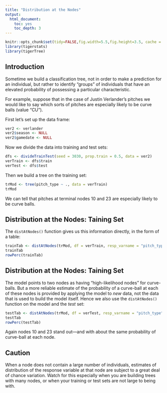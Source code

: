 ```yaml
---
title: "Distribution at the Nodes"
output:
  html_document:
    toc: yes
    toc_depth: 3
---
```


```r
knitr::opts_chunk$set(tidy=FALSE,fig.width=5.5,fig.height=3.5, cache = TRUE)
library(tigerstats)
library(tigerTree)
```

## Introduction

Sometime we build a classification tree, not in order to make a prediction for an individual, but rather to identify "groups" of individuals that have an elevated probability of possessing a particular characteristic.

For example, suppose that in the case of Justin Verlander's pitches we would like to say which sorts of pitches are especially likely to be curve balls (value "CU").

First let's set up the data frame:

```r
ver2 <- verlander
ver2$season <- NULL
ver2$gamedate <- NULL
```

Now we divide the data into training and test sets:

```r
dfs <- divideTrainTest(seed = 3030, prop.train = 0.5, data = ver2)
verTrain <- dfs$train
verTest <- dfs$test
```

Then we build a tree on the training set:

```r
trMod <- tree(pitch_type ~ ., data = verTrain)
trMod
```

We can tell that pitches at terminal nodes 10 and 23 are especially likely to be curve balls.

## Distribution at the Nodes:  Taining Set

The `distAtNodes()` function gives us this information directly, in the form of a table:

```r
trainTab <- distAtNodes(trMod, df = verTrain, resp_varname = "pitch_type")
trainTab
rowPerc(trainTab)
```

## Distribution at the Nodes:  Taining Set

The model points to two nodes as having "high-likelihood nodes" for curve-balls.  But a more reliable estimate of the probability of a curve-ball at each of these nodes  is provided by applying the model to *new* data, not the data that is used to build the model itself.  Hence we also use the `distAtNodes()` function on the model and the *test* set:

```r
testTab <- distAtNodes(trMod, df = verTest, resp_varname = "pitch_type")
testTab
rowPerc(testTab)
```

Again nodes 10 and 23 stand out---and with about the same probability of curve-ball at each node.

## Caution

When a node does not contain a large number of individuals, estimates of distribution of the response variable at that node are subject to a great deal of chance variation.  Watch for this especially when you are building trees with many nodes, or when your training or test sets are not large to being with. 










